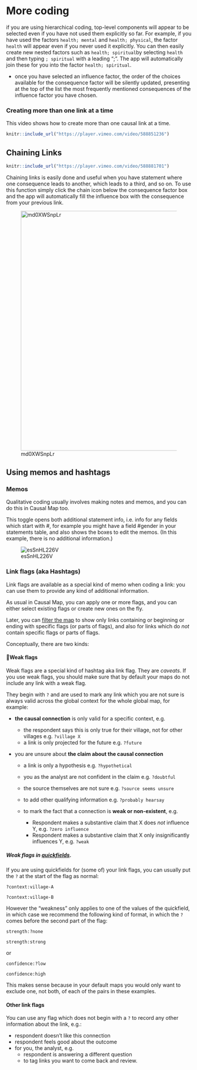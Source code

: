 # More coding

if you are using hierarchical coding, top-level components will appear to be selected even if you have not used them explicitly so far. For example, if you have used the factors `health; mental` and `health; physical`, the factor `health` will appear even if you never used it explicitly. You can then easily create new nested factors such as `health; spiritual`by selecting `health` and then typing `; spiritual` with a leading ";". The app will automatically join these for you into the factor `health; spiritual`. 

- once you have selected an influence factor, the order of the choices available for the consequence factor will be silently updated, presenting at the top of the list the most frequently mentioned consequences of the influence factor you have chosen.

### Creating more than one link at a time

This video shows how to create more than one causal link at a time.

```r
knitr::include_url("https://player.vimeo.com/video/588851236")
```



##  Chaining Links{#xchaining-links}

```r
knitr::include_url("https://player.vimeo.com/video/588881701")
```

Chaining links is easily done and useful when you have statement where one consequence leads to another, which leads to a third, and so on. To use this function simply click the chain icon below the consequence factor box and the app will automatically fill the influence box with the consequence from your previous link.

![md0XWSnpLr](_assets/md0XWSnpLr.gif){width=650}



 

## Using memos and hashtags{#xmemosandhashtags}

### Memos{#xlink-memos}

Qualitative coding usually involves making notes and memos, and you can do this in Causal Map too.

This toggle opens both additional statement info, i.e. info for any fields which start with #, for example you might have a field #gender in your statements table, and also shows the boxes to edit the memos. (In this example, there is no additional information.)



![esSnHL226V](_assets/esSnHL226V.gif)

### Link flags (aka Hashtags){#xhashtags}

Link flags are available as a special kind of memo when coding a link: you can use them to provide any kind of additional information.

As usual in Causal Map, you can apply one or more flags, and you can either select existing flags or create new ones on the fly.

Later, you can [filter the map](https://guide.causalmap.app/analysis.html#filtering-the-map-by-link-hashtag-memo) to show only links containing or beginning or ending with specific flags (or parts of flags), and also for links which do *not* contain specific flags or parts of flags.

Conceptually, there are two kinds:

#### 🧪Weak flags

Weak flags are a special kind of hashtag aka link flag. They are *caveats*. If you use weak flags, you should make sure that by default your maps do not include any link with a weak flag. 

They begin with `?` and are used to mark any link which you are not sure is always valid across the global context for the whole global map, for example:

- **the causal connection** is only valid for a specific context, e.g.
  
  - the respondent says this is only true for their village, not for other villages e.g. `?village X`
  - a link is only projected for the future e.g. `?future`
- you are unsure about **the claim about the causal connection**
  - a link is only a hypothesis e.g. `?hypothetical`
  - you as the analyst are not confident in the claim  e.g. `?doubtful`
  - the source themselves are not sure  e.g. `?source seems unsure`
  - to add other qualifying information  e.g. `?probably hearsay`
  


  - to mark the fact that a connection is **weak or non-existent**, e.g.

    - Respondent makes a substantive claim that X does *not* influence Y, e.g. `?zero influence`
    - Respondent makes a substantive claim that X only insignificantly influences Y, e.g. `?weak`


##### Weak flags in [quickfields](#xquickfields).

If you are using quickfields for (some of) your link flags, you can usually put the `?` at the start of the flag as normal:

`?context:village-A`

`?context:village-B`

However the "weakness" only applies to one of the values of the quickfield, in which case we recommend the following kind of format, in which the `?` comes before the second part of the flag:

`strength:?none`

`strength:strong`

or 

`confidence:?low`

`confidence:high`

This makes sense because in your default maps you would only want to exclude one, not both, of each of the pairs in these examples.

#### Other link flags

You can use any flag which does not begin with a `?` to record any other information about the link, e.g.:


  - respondent doesn’t like this connection 
  - respondent feels good about the outcome
- for you, the analyst, e.g.
  - respondent is answering a different question 
  - to tag links you want to come back and review. 


